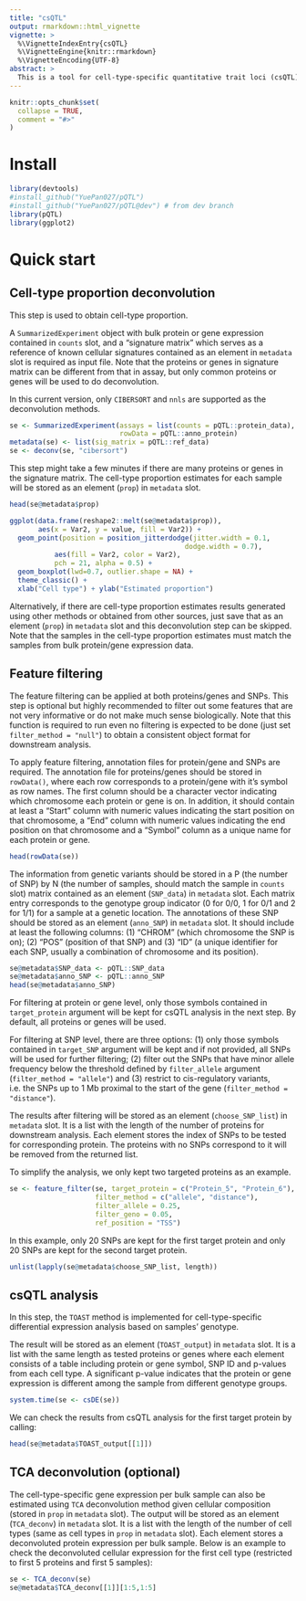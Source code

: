 ```yaml
---
title: "csQTL"
output: rmarkdown::html_vignette
vignette: >
  %\VignetteIndexEntry{csQTL}
  %\VignetteEngine{knitr::rmarkdown}
  %\VignetteEncoding{UTF-8}
abstract: >
  This is a tool for cell-type-specific quantitative trait loci (csQTL) analysis, which may be used in proteomics (pQTL) or gene expression (eQTL) to investigate the genetic variations linked to gene expression at the protein or mRNA level.
---
```


```r
knitr::opts_chunk$set(
  collapse = TRUE,
  comment = "#>"
)
```

# Install

```r
library(devtools)
#install_github("YuePan027/pQTL")
#install_github("YuePan027/pQTL@dev") # from dev branch
library(pQTL)
library(ggplot2)
```

# Quick start

## Cell-type proportion deconvolution 

This step is used to obtain cell-type proportion. 

A `SummarizedExperiment` object with bulk protein or gene expression contained in `counts` slot, and a "signature matrix" which serves as a reference of known cellular signatures contained as an element in `metadata` slot is required as input file. Note that the proteins or genes in signature matrix can be different from that in assay, but only common proteins or genes will be used to do deconvolution. 

In this current version, only `CIBERSORT` and `nnls` are supported as the deconvolution methods.

```r
se <- SummarizedExperiment(assays = list(counts = pQTL::protein_data),
                           rowData = pQTL::anno_protein)
metadata(se) <- list(sig_matrix = pQTL::ref_data)
se <- deconv(se, "cibersort")
```

This step might take a few minutes if there are many proteins or genes in the signature matrix. The cell-type proportion estimates for each sample will be stored as an element (`prop`) in `metadata` slot.

```r
head(se@metadata$prop)

ggplot(data.frame(reshape2::melt(se@metadata$prop)), 
       aes(x = Var2, y = value, fill = Var2)) +
  geom_point(position = position_jitterdodge(jitter.width = 0.1,
                                           dodge.width = 0.7),
           aes(fill = Var2, color = Var2),
           pch = 21, alpha = 0.5) +
  geom_boxplot(lwd=0.7, outlier.shape = NA) +
  theme_classic() +
  xlab("Cell type") + ylab("Estimated proportion")
```

Alternatively, if there are cell-type proportion estimates results generated using other methods or obtained from other sources, just save that as an element (`prop`) in `metadata` slot and this deconvolution step can be skipped. Note that the samples in the cell-type proportion estimates must match the samples from bulk protein/gene expression data.


## Feature filtering

The feature filtering can be applied at both proteins/genes and SNPs. This step is optional but highly recommended to filter out some features that are not very informative or do not make much sense biologically. Note that this function is required to run even no filtering is expected to be done (just set `filter_method = "null"`) to obtain a consistent object format for downstream analysis.

To apply feature filtering, annotation files for protein/gene and SNPs are required. 
The annotation file for proteins/genes should be stored in `rowData()`, where each row corresponds to a protein/gene with it's symbol as row names. The first column should be a character vector indicating which chromosome each protein or gene is on. In addition, it should contain at least a "Start" column with numeric values indicating the start position on that chromosome, a "End" column with numeric values indicating the end position on that chromosome and a "Symbol" column as a unique name for each protein or gene.

```r
head(rowData(se))
```

The information from genetic variants should be stored in a P (the number of SNP) by N (the number of samples, should match the sample in `counts` slot) matrix contained as an element (`SNP_data`) in `metadata` slot. Each matrix entry corresponds to the genotype group indicator (0 for 0/0, 1 for 0/1 and 2 for 1/1) for a sample at a genetic location. The annotations of these SNP should be stored as an element (`anno_SNP`) in `metadata` slot. It should include at least the following columns:  (1) "CHROM" (which chromosome the SNP is on); (2) "POS" (position of that SNP) and (3) "ID" (a unique identifier for each SNP, usually a combination of chromosome and its position).

```r
se@metadata$SNP_data <- pQTL::SNP_data
se@metadata$anno_SNP <- pQTL::anno_SNP
head(se@metadata$anno_SNP)
```

For filtering at protein or gene level, only those symbols contained in `target_protein` argument will be kept for csQTL analysis in the next step. By default, all proteins or genes will be used.

For filtering at SNP level, there are three options: (1) only those symbols contained in `target_SNP` argument will be kept and if not provided, all SNPs will be used for further filtering; (2) filter out the SNPs that have minor allele frequency below the threshold defined by `filter_allele` argument (`filter_method = "allele"`) and (3) restrict to cis-regulatory variants, i.e. the SNPs up to 1 Mb proximal to the start of the gene (`filter_method = "distance"`).

The results after filtering will be stored as an element (`choose_SNP_list`) in `metadata` slot. It is a list with the length of the number of proteins for downstream analysis. Each element stores the index of SNPs to be tested for corresponding protein. The proteins with no SNPs correspond to it will be removed from the returned list.

To simplify the analysis, we only kept two targeted proteins as an example.

```r
se <- feature_filter(se, target_protein = c("Protein_5", "Protein_6"), 
                     filter_method = c("allele", "distance"), 
                     filter_allele = 0.25,
                     filter_geno = 0.05,
                     ref_position = "TSS")           
```

In this example, only 20 SNPs are kept for the first target protein and only 20 SNPs are kept for the second target protein.

```r
unlist(lapply(se@metadata$choose_SNP_list, length))
```


## csQTL analysis

In this step, the `TOAST` method is implemented for cell-type-specific differential expression analysis based on samples' genotype. 

The result will be stored as an element (`TOAST_output`) in `metadata` slot. It is a list with the same length as tested proteins or genes where each element consists of a table including protein or gene symbol, SNP ID and p-values from each cell type. A significant p-value indicates that the protein or gene expression is different among the sample from different genotype groups.

```r
system.time(se <- csDE(se))

```
We can check the results from csQTL analysis for the first target protein by calling:

```r
head(se@metadata$TOAST_output[[1]])
```

## TCA deconvolution (optional)

The cell-type-specific gene expression per bulk sample can also be estimated using `TCA` deconvolution method given cellular composition (stored in `prop` in `metadata` slot). The output will be stored as an element (`TCA_deconv`) in `metadata` slot. It is a list with the length of the number of cell types (same as cell types in `prop` in `metadata` slot). Each element stores a deconvoluted protein expression per bulk sample. Below is an example to check the deconvoluted cellular expression for the first cell type (restricted to first 5 proteins and first 5 samples):

```r
se <- TCA_deconv(se)
se@metadata$TCA_deconv[[1]][1:5,1:5]
```

